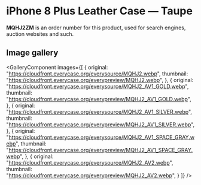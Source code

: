 
# iPhone 8 Plus Leather Case — Taupe

<Callout type='info' emoji='👉🏻'>**MQHJ2ZM** is an order number for this product, used for search engines, auction websites and such.</Callout>

## Image gallery

<GalleryComponent
    images={[
      {
        original: "https://cloudfront.everycase.org/everysource/MQHJ2.webp",
        thumbnail: "https://cloudfront.everycase.org/everypreview/MQHJ2.webp",
      },
      {
        original: "https://cloudfront.everycase.org/everysource/MQHJ2_AV1_GOLD.webp",
        thumbnail: "https://cloudfront.everycase.org/everypreview/MQHJ2_AV1_GOLD.webp",
      },
      {
        original: "https://cloudfront.everycase.org/everysource/MQHJ2_AV1_SILVER.webp",
        thumbnail: "https://cloudfront.everycase.org/everypreview/MQHJ2_AV1_SILVER.webp",
      },
      {
        original: "https://cloudfront.everycase.org/everysource/MQHJ2_AV1_SPACE_GRAY.webp",
        thumbnail: "https://cloudfront.everycase.org/everypreview/MQHJ2_AV1_SPACE_GRAY.webp",
      },
      {
        original: "https://cloudfront.everycase.org/everysource/MQHJ2_AV2.webp",
        thumbnail: "https://cloudfront.everycase.org/everypreview/MQHJ2_AV2.webp",
      }
    ]}
  />
